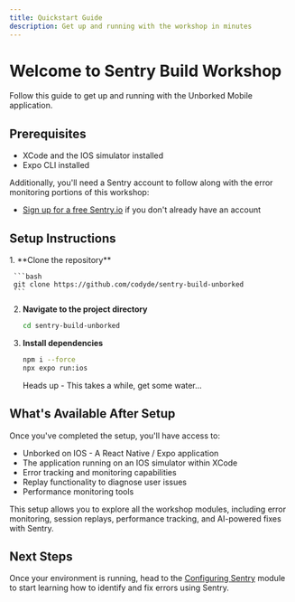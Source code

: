 ```yaml
---
title: Quickstart Guide
description: Get up and running with the workshop in minutes
---
```



# Welcome to Sentry Build Workshop

Follow this guide to get up and running with the Unborked Mobile application. 

## Prerequisites

- XCode and the IOS simulator installed
- Expo CLI installed

Additionally, you'll need a Sentry account to follow along with the error monitoring portions of this workshop:

- [Sign up for a free Sentry.io](https://sentry.io/signup/) if you don't already have an account

## Setup Instructions

<Steps>
  1. **Clone the repository**

     ```bash
     git clone https://github.com/codyde/sentry-build-unborked
     ```

  2. **Navigate to the project directory**

     ```bash
     cd sentry-build-unborked
     ```

  3. **Install dependencies**

     ```bash
     npm i --force
     npx expo run:ios
     ```
     
      <Aside type='caution'>
      Heads up - This takes a while, get some water...
      </Aside>

</Steps>

## What's Available After Setup

Once you've completed the setup, you'll have access to:

- Unborked on IOS - A React Native / Expo application
- The application running on an IOS simulator within XCode
- Error tracking and monitoring capabilities
- Replay functionality to diagnose user issues
- Performance monitoring tools

This setup allows you to explore all the workshop modules, including error monitoring, session replays, performance tracking, and AI-powered fixes with Sentry.

## Next Steps

Once your environment is running, head to the [Configuring Sentry](/configure-sentry/) module to start learning how to identify and fix errors using Sentry.